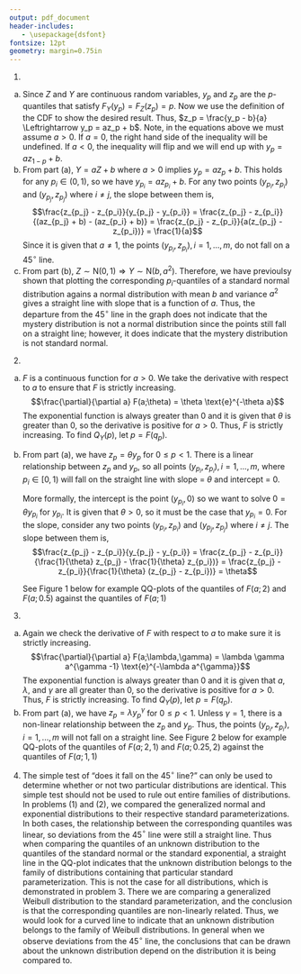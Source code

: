 ```yaml
---
output: pdf_document
header-includes:
   - \usepackage{dsfont}
fontsize: 12pt
geometry: margin=0.75in
---
```

\begin{flushright}
Fatima Khoogar, Ying Gong, Ryan Quigley \\
MATH 267A
\end{flushright}
\begin{center}
Problem Set 8
\end{center}

1.
a) Since $Z$ and $Y$ are continuous random variables, $y_p$ and $z_p$ are the $p$-quantiles that satisfy $F_Y(y_p) = F_Z(z_p) = p$. Now we use the definition of the CDF to show the desired result.
\begin{align*}
F_Y(y_p) & = p \\
P(Y \leq z_p) & = p \\
P(aZ + b \leq y_p) & = p \\
P(Z \leq \frac{y_p - b}{a}) & = p && \text{assuming $a > 0$} \\
F_Z\left(\frac{y_p - b}{a}\right) & = p \\
\end{align*}
Thus, $z_p = \frac{y_p - b}{a} \Leftrightarrow y_p = az_p + b$. Note, in the equations above we must assume $a > 0$. If $a = 0$, the right hand side of the inequality will be undefined. If $a < 0$, the inequality will flip and we will end up with $y_p = az_{1-p} + b$.  
b) From part (a), $Y = aZ + b$ where $a > 0$ implies $y_p = az_p + b$. This holds for any $p_i \in (0,1)$, so we have $y_{p_i} = az_{p_i} + b$. For any two points $(y_{p_i}, z_{p_i})$ and $(y_{p_j}, z_{p_j})$ where $i \neq j$, the slope between them is,
$$\frac{z_{p_j} - z_{p_i}}{y_{p_j} - y_{p_i}} = \frac{z_{p_j} - z_{p_i}}{(az_{p_j} + b) - (az_{p_i} + b)} = \frac{z_{p_j} - z_{p_i}}{a(z_{p_j} - z_{p_i})} = \frac{1}{a}$$
Since it is given that $a \neq 1$, the points $(y_{p_i}, z_{p_i}), i = 1,...,m$, do not fall on a 45$^{\circ}$ line.  
c) From part (b), $Z \sim \text{N}(0,1) \Rightarrow Y \sim \text{N}(b,a^2)$. Therefore, we have previoulsy shown that plotting the corresponding $p_i$-quantiles of a standard normal distribution agains a normal distribution with mean $b$ and variance $a^2$ gives a straight line with slope that is a function of $a$. Thus, the departure from the 45$^{\circ}$ line in the graph does not indicate that the mystery distribution is not a normal distribution since the points still fall on a straight line; however, it does indicate that the mystery distribution is not standard normal.

2.
a) $F$ is a continuous function for $a > 0$. We take the derivative with respect to $a$ to ensure that $F$ is strictly increasing.
$$\frac{\partial}{\partial a} F(a;\theta) = \theta \text{e}^{-\theta a}$$
The exponential function is always greater than 0 and it is given that $\theta$ is greater than 0, so the derivative is positive for $a > 0$. Thus, $F$ is strictly increasing. To find $Q_Y(p)$, let $p = F(q_p)$.
\begin{align*}
p & = 1 - \text{e}^{-\theta q_p} \\
q_p & = -\frac{1}{\theta}\text{log}(1-p) && \text{for $0 \leq p < 1$} \\
Q_Y(p) & = -\frac{1}{\theta}\text{log}(1-p) && \text{for $0 \leq p < 1$} \\
\intertext{Since $Z$ has the same form of cumulative distribution with $\theta = 1$,}
Q_Z(p) & = -\text{log}(1-p) && \text{for $0 \leq p < 1$} \\
\Rightarrow Q_Z(p) & = \theta Q_Y(p)
\end{align*}
b) From part (a), we have $z_p = \theta y_p$ for $0 \leq p < 1$. There is a linear relationship between $z_p$ and $y_p$, so all points $(y_{p_i}, z_{p_i}), i = 1,...,m$, where $p_i \in [0,1)$ will fall on the straight line with slope = $\theta$ and intercept = 0.  
  
    More formally, the intercept is the point $(y_{p_i}, 0)$ so we want to solve $0 = \theta y_{p_i}$ for $y_{p_i}$. It is given that $\theta > 0$, so it must be the case that $y_{p_i} = 0$. For the slope, consider any two points $(y_{p_i}, z_{p_i})$ and $(y_{p_j}, z_{p_j})$ where $i \neq j$. The slope between them is, $$\frac{z_{p_j} - z_{p_i}}{y_{p_j} - y_{p_i}} = \frac{z_{p_j} - z_{p_i}}{\frac{1}{\theta} z_{p_j} - \frac{1}{\theta} z_{p_i})} = \frac{z_{p_j} - z_{p_i}}{\frac{1}{\theta} (z_{p_j} - z_{p_i})} = \theta$$  
    
    See Figure 1 below for example QQ-plots of the quantiles of $F(a; 2)$ and $F(a; 0.5)$ against the quantiles of $F(a; 1)$

3.
a) Again we check the derivative of $F$ with respect to $a$ to make sure it is strictly increasing.
$$\frac{\partial}{\partial a} F(a;\lambda,\gamma) = \lambda \gamma a^{\gamma -1} \text{e}^{-\lambda a^{\gamma}}$$
The exponential function is always greater than 0 and it is given that $a, \lambda,$ and $\gamma$ are all greater than 0, so the derivative is positive for $a > 0$. Thus, $F$ is strictly increasing. To find $Q_Y(p)$, let $p = F(q_p)$.
\begin{align*}
p & = 1 - \text{e}^{-\lambda a^{\gamma}} \\
q_p & = \left[-\frac{1}{\lambda}\text{log}(1-p) \right]^{\frac{1}{\gamma}} && \text{for $0 \leq p < 1$} \\
Q_Y(p) & = \left[-\frac{1}{\lambda}\text{log}(1-p) \right]^{\frac{1}{\gamma}} && \text{for $0 \leq p < 1$} \\
\intertext{Since $Z$ has the same form of cumulative distribution with $\lambda = \gamma = 1$,}
Q_Z(p) & = -\text{log}(1-p) && \text{for $0 \leq p < 1$} \\
\Rightarrow Q_Z(p) & = \lambda [Q_Y(p)]^{\gamma}
\end{align*}
b) From part (a), we have $z_p = \lambda y_p^{\gamma}$ for $0 \leq p < 1$. Unless $\gamma = 1$, there is a non-linear relationship between the $z_p$ and $y_p$. Thus, the points $(y_{p_i}, z_{p_i}), i = 1,...,m$ will not fall on a straight line. See Figure 2 below for example QQ-plots of the quantiles of $F(a; 2, 1)$ and $F(a; 0.25, 2)$ against the quantiles of $F(a; 1, 1)$

4. The simple test of "does it fall on the 45$^{\circ}$ line?" can only be used to determine whether or not two particular distributions are identical. This simple test should not be used to rule out entire families of distributions. In problems (1) and (2), we compared the generalized normal and exponential distributions to their respective standard parameterizations. In both cases, the relationship between the corresponding quantiles was linear, so deviations from the 45$^{\circ}$ line were still a straight line. Thus when comparing the quantiles of an unknown distribution to the quantiles of the standard normal or the standard exponential, a straight line in the QQ-plot indicates that the unknown distribution belongs to the family of distributions containing that particular standard parameterization. This is not the case for all distributions, which is demonstrated in problem 3. There we are comparing a generalized Weibull distribution to the standard parameterization, and the conclusion is that the corresponding quantiles are non-linearly related. Thus, we would look for a curved line to indicate that an unknown distribution belongs to the family of Weibull distributions. In general when we observe deviations from the 45$^{\circ}$ line, the conclusions that can be drawn about the unknown distribution depend on the distribution it is being compared to.

